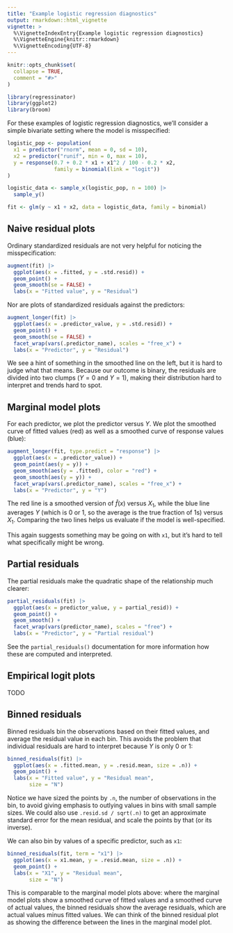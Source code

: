 ```yaml
---
title: "Example logistic regression diagnostics"
output: rmarkdown::html_vignette
vignette: >
  %\VignetteIndexEntry{Example logistic regression diagnostics}
  %\VignetteEngine{knitr::rmarkdown}
  %\VignetteEncoding{UTF-8}
---
```


```r
knitr::opts_chunk$set(
  collapse = TRUE,
  comment = "#>"
)
```

```r
library(regressinator)
library(ggplot2)
library(broom)
```

For these examples of logistic regression diagnostics, we'll consider a simple
bivariate setting where the model is misspecified:

```r
logistic_pop <- population(
  x1 = predictor("rnorm", mean = 0, sd = 10),
  x2 = predictor("runif", min = 0, max = 10),
  y = response(0.7 + 0.2 * x1 + x1^2 / 100 - 0.2 * x2,
               family = binomial(link = "logit"))
)

logistic_data <- sample_x(logistic_pop, n = 100) |>
  sample_y()

fit <- glm(y ~ x1 + x2, data = logistic_data, family = binomial)
```

## Naive residual plots

Ordinary standardized residuals are not very helpful for noticing the
misspecification:

```r
augment(fit) |>
  ggplot(aes(x = .fitted, y = .std.resid)) +
  geom_point() +
  geom_smooth(se = FALSE) +
  labs(x = "Fitted value", y = "Residual")
```

Nor are plots of standardized residuals against the predictors:

```r
augment_longer(fit) |>
  ggplot(aes(x = .predictor_value, y = .std.resid)) +
  geom_point() +
  geom_smooth(se = FALSE) +
  facet_wrap(vars(.predictor_name), scales = "free_x") +
  labs(x = "Predictor", y = "Residual")
```

We see a hint of something in the smoothed line on the left, but it is hard to
judge what that means. Because our outcome is binary, the residuals are divided
into two clumps ($Y = 0$ and $Y = 1$), making their distribution hard to
interpret and trends hard to spot.

## Marginal model plots

For each predictor, we plot the predictor versus $Y$. We plot the smoothed curve
of fitted values (red) as well as a smoothed curve of response values (blue):

```r
augment_longer(fit, type.predict = "response") |>
  ggplot(aes(x = .predictor_value)) +
  geom_point(aes(y = y)) +
  geom_smooth(aes(y = .fitted), color = "red") +
  geom_smooth(aes(y = y)) +
  facet_wrap(vars(.predictor_name), scales = "free_x") +
  labs(x = "Predictor", y = "Y")
```

The red line is a smoothed version of $\hat f(x)$ versus $X_1$, while the blue
line averages $Y$ (which is 0 or 1, so the average is the true fraction of 1s)
versus $X_1$. Comparing the two lines helps us evaluate if the model is
well-specified.

This again suggests something may be going on with `x1`, but it's hard to tell
what specifically might be wrong.

## Partial residuals

The partial residuals make the quadratic shape of the relationship much clearer:

```r
partial_residuals(fit) |>
  ggplot(aes(x = predictor_value, y = partial_resid)) +
  geom_point() +
  geom_smooth() +
  facet_wrap(vars(predictor_name), scales = "free") +
  labs(x = "Predictor", y = "Partial residual")
```

See the `partial_residuals()` documentation for more information how these are
computed and interpreted.

## Empirical logit plots

TODO

## Binned residuals

Binned residuals bin the observations based on their fitted values, and average
the residual value in each bin. This avoids the problem that individual
residuals are hard to interpret because $Y$ is only 0 or 1:

```r
binned_residuals(fit) |>
  ggplot(aes(x = .fitted.mean, y = .resid.mean, size = .n)) +
  geom_point() +
  labs(x = "Fitted value", y = "Residual mean",
       size = "N")
```

Notice we have sized the points by `.n`, the number of observations in the bin,
to avoid giving emphasis to outlying values in bins with small sample sizes. We
could also use `.resid.sd / sqrt(.n)` to get an approximate standard error for the
mean residual, and scale the points by that (or its inverse).

We can also bin by values of a specific predictor, such as `x1`:

```r
binned_residuals(fit, term = "x1") |>
  ggplot(aes(x = x1.mean, y = .resid.mean, size = .n)) +
  geom_point() +
  labs(x = "X1", y = "Residual mean",
       size = "N")
```

This is comparable to the marginal model plots above: where the marginal model
plots show a smoothed curve of fitted values and a smoothed curve of actual
values, the binned residuals show the average residuals, which are actual values
minus fitted values. We can think of the binned residual plot as showing the
difference between the lines in the marginal model plot.
